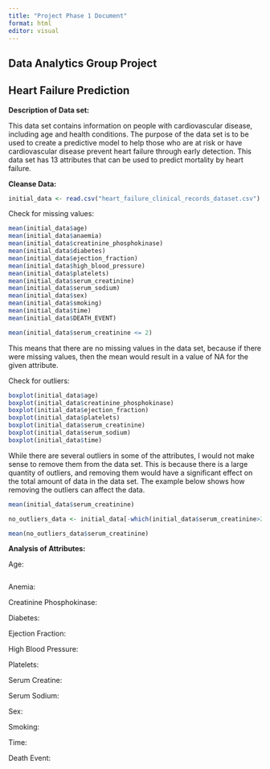 ```yaml
---
title: "Project Phase 1 Document"
format: html
editor: visual
---
```


## Data Analytics Group Project 

## Heart Failure Prediction

**Description of Data set:**

This data set contains information on people with cardiovascular disease, including age and health conditions. The purpose of the data set is to be used to create a predictive model to help those who are at risk or have cardiovascular disease prevent heart failure through early detection. This data set has 13 attributes that can be used to predict mortality by heart failure.

**Cleanse Data:**

```r
initial_data <- read.csv("heart_failure_clinical_records_dataset.csv")

```

Check for missing values:

```r
mean(initial_data$age)
mean(initial_data$anaemia)
mean(initial_data$creatinine_phosphokinase)
mean(initial_data$diabetes)
mean(initial_data$ejection_fraction)
mean(initial_data$high_blood_pressure)
mean(initial_data$platelets)
mean(initial_data$serum_creatinine)
mean(initial_data$serum_sodium)
mean(initial_data$sex)
mean(initial_data$smoking)
mean(initial_data$time)
mean(initial_data$DEATH_EVENT)

mean(initial_data$serum_creatinine <= 2)
```

This means that there are no missing values in the data set, because if there were missing values, then the mean would result in a value of NA for the given attribute.

Check for outliers:

```r
boxplot(initial_data$age)
boxplot(initial_data$creatinine_phosphokinase)
boxplot(initial_data$ejection_fraction)
boxplot(initial_data$platelets)
boxplot(initial_data$serum_creatinine)
boxplot(initial_data$serum_sodium)
boxplot(initial_data$time)
```

While there are several outliers in some of the attributes, I would not make sense to remove them from the data set. This is because there is a large quantity of outliers, and removing them would have a significant effect on the total amount of data in the data set. The example below shows how removing the outliers can affect the data.

```r
mean(initial_data$serum_creatinine)

no_outliers_data <- initial_data[-which(initial_data$serum_creatinine>2),]

mean(no_outliers_data$serum_creatinine)

```

**Analysis of Attributes:**

Age:

```r

```

Anemia:

Creatinine Phosphokinase:

Diabetes:

Ejection Fraction:

High Blood Pressure:

Platelets:

Serum Creatine:

Serum Sodium:

Sex:

Smoking:

Time:

Death Event:
